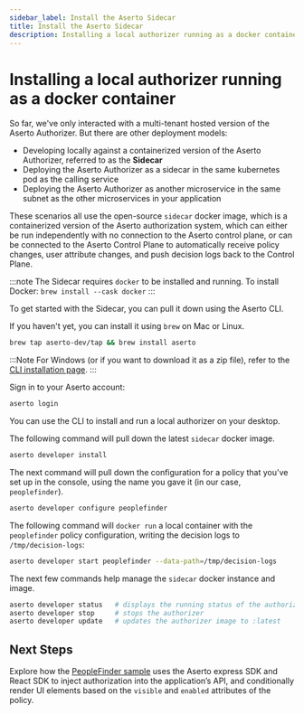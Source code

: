 ```yaml
---
sidebar_label: Install the Aserto Sidecar
title: Install the Aserto Sidecar
description: Installing a local authorizer running as a docker container
---
```


# Installing a local authorizer running as a docker container

So far, we've only interacted with a multi-tenant hosted version of the Aserto Authorizer. But there are
other deployment models:

- Developing locally against a containerized version of the Aserto Authorizer, referred to as the **Sidecar**
- Deploying the Aserto Authorizer as a sidecar in the same kubernetes pod as the calling service
- Deploying the Aserto Authorizer as another microservice in the same subnet as the other microservices in your application

These scenarios all use the open-source `sidecar` docker image, which is a containerized version of the
Aserto authorization system, which can either be run independently with no connection to the Aserto control
plane, or can be connected to the Aserto Control Plane to automatically receive policy changes, user attribute
changes, and push decision logs back to the Control Plane.

:::note
The Sidecar requires `docker` to be installed and running.
To install Docker: `brew install --cask docker`
:::

To get started with the Sidecar, you can pull it down using the Aserto CLI.

If you haven't yet, you can install it using `brew` on Mac or Linux.

```bash
brew tap aserto-dev/tap && brew install aserto
```

:::Note
For Windows (or if you want to download it as a zip file), refer to the [CLI installation page](/docs/command-line-interface/aserto-cli/installation).
:::

Sign in to your Aserto account:

```bash
aserto login
```

You can use the CLI to install and run a local authorizer on your desktop.

The following command will pull down the latest `sidecar` docker image.

```bash
aserto developer install
```

The next command will pull down the configuration for a policy that you've set up in the console, using
the name you gave it (in our case, `peoplefinder`).

```bash
aserto developer configure peoplefinder
```

The following command will `docker run` a local container with the `peoplefinder` policy configuration, writing the decision logs to `/tmp/decision-logs`:

```bash
aserto developer start peoplefinder --data-path=/tmp/decision-logs
```

The next few commands help manage the `sidecar` docker instance and image.

```bash
aserto developer status   # displays the running status of the authorizer
aserto developer stop     # stops the authorizer
aserto developer update   # updates the authorizer image to :latest
```

## Next Steps

Explore how the [PeopleFinder sample](/docs/getting-started/peoplefinder/peoplefinder-overview) uses the Aserto express SDK and React SDK to inject authorization into the application’s API, and conditionally render UI elements based on the `visible` and `enabled` attributes of the policy.

